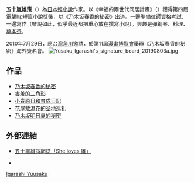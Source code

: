 {{japanese|japanese=五十嵐雄策|kana=いがらしゆうさく|romaji=Igarashi Yūsaku}}

'''五十嵐雄策'''（{{bd|1978年|10月3日}}）為[[日本|日本]][[輕小說|輕小說]]作家。以《幸福的兩世代同居計畫》（{{lang|ja|幸せ二世帯同居計画}}）獲得第四屆[[電擊hp短篇小說獎|電擊hp短篇小說獎]]後，以《[[乃木坂春香的秘密|乃木坂春香的秘密]]》出道。一邊準備[[律師資格考試|律師資格考試]]、一邊寫作（雖說如此，似乎最近都把重心放在撰寫小說）。興趣是彈鋼琴、料理、[[草本茶|草本茶]]。

2010年7月29日，應[[台灣角川|台灣角川]]邀請，於第11屆[[漫畫博覽會|漫畫博覽會]]舉辦《乃木坂春香的秘密》海外簽名會。
[[File:Yūsaku_Igarashi's_signature_board_20190803a.jpg|thumb]]

== 作品 ==
*[[乃木坂春香的秘密|乃木坂春香的秘密]]  
*[[害羞的三角形|害羞的三角形]]
*[[小春原日和育成日記|小春原日和育成日記]]
*[[花屋敷澄花的圣地巡礼|花屋敷澄花的圣地巡礼]]
*[[乃木坂明日夏的秘密|乃木坂明日夏的秘密]]

== 外部連結 ==
* {{ja}}[http://ameblo.jp/syaruruu/ 五十嵐雄策網誌「She loves 雄」]{{Wayback|url=http://ameblo.jp/syaruruu/ |date=20201101013503 }}
* {{Twitter|syaruruu}}

[[Category:日本輕小說作家|Igarashi Yuusaku]]